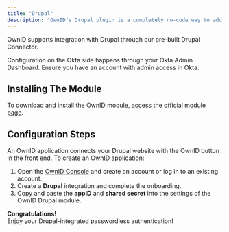 ```yaml
---
title: "Drupal"
description: "OwnID’s Drupal plugin is a completely no-code way to add passwordless authentication to your website with a few clicks."
---
```



OwnID supports integration with Drupal through our pre-built Drupal Connector.

Configuration on the Okta side happens through your Okta Admin Dashboard. Ensure you have an account with admin access in Okta.

## Installing The Module
To download and install the OwnID module, access the official [module page](https://www.drupal.org/project/ownid).

## Configuration Steps
An OwnID application connects your Drupal website with the OwnID button in the front end. To create an OwnID application:
1. Open the [OwnID Console](https://console.ownid.com/) and create an account or log in to an existing account.
2. Create a **Drupal** integration and complete the onboarding.
3. Copy and paste the **appID** and **shared secret** into the settings of the OwnID Drupal module.

<Check>**Congratulations!**   
Enjoy your Drupal-integrated passwordless authentication!</Check>

<NextStepsSnippet/>

<NextStepsSnippet/>
